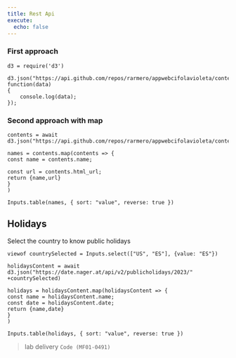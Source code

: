 ```yaml
---
title: Rest Api
execute:
  echo: false
---
```


### First approach

```ojs
d3 = require('d3')

d3.json("https://api.github.com/repos/rarmero/appwebcifolavioleta/contents", function(data)
{
    console.log(data);
});

```

### Second  approach with map

```ojs
contents = await d3.json("https://api.github.com/repos/rarmero/appwebcifolavioleta/contents")

names = contents.map(contents => {
const name = contents.name;

const url = contents.html_url;
return {name,url}
}
)

Inputs.table(names, { sort: "value", reverse: true })

```

## Holidays

Select the country to know public holidays
```ojs
viewof countrySelected = Inputs.select(["US", "ES"], {value: "ES"})
```


```ojs

holidaysContent = await d3.json("https://date.nager.at/api/v2/publicholidays/2023/" +countrySelected)

holidays = holidaysContent.map(holidaysContent => {
const name = holidaysContent.name;
const date = holidaysContent.date;
return {name,date}
}
)

Inputs.table(holidays, { sort: "value", reverse: true })

```


>
lab delivery
 `Code (MF01-0491)`